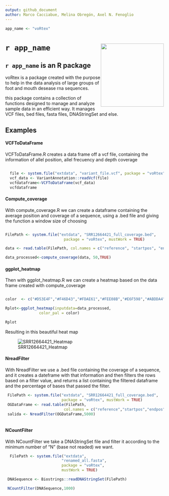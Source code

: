 ```yaml
---
output: github_document
author: Marco Cacciabue, Melina Obregón, Axel N. Fenoglio
---
```


<!-- README.md is generated from README.Rmd. Please edit that file -->

```r

app_name <- "voRtex"
```

# **`r app_name `** <img src='man/figures/hex.png' style="float:right; height:200px;"/> 


## **`r app_name `** is an R package

voRtex is a package created with the purpose to help in the data analysis of large groups of foot and mouth desease rna sequences.

this package contains a collection of functions designed to manage and analyze sample data in an efficient way.
It manages VCF files, bed files, fasta files, DNAStringSet and else.

## Examples

#### VCFToDataFrame
VCFToDataFrame.R creates a data frame off a vcf file, containing the information
of allel position, allel frecuency and depth coverage 

``` r

  file <- system.file("extdata", "variant_file.vcf", package = "voRtex", mustWork = TRUE)
  vcf_data <- VariantAnnotation::readVcf(file)
  vcfdataframe<-VCFToDataFrame(vcf_data)
  vcfdataframe

```
#### Compute_coverage
With compute_coverage.R we can create a dataframe containing the average position and coverage of a sequence, using a .bed file and giving the function a window size of choosing

``` r

FilePath <- system.file("extdata", "SRR12664421_full_coverage.bed",
                          package = "voRtex", mustWork = TRUE)

data <- read.table(FilePath, col.names = c("reference", "startpos", "endpos", "coverage"))

data_processed<-compute_coverage(data, 50,TRUE)


```

#### ggplot_heatmap
Then with ggplot_heatmap.R we can create a heatmap based on the data frame created with compute_coverage

``` r

color  <- c("#D53E4F","#F46D43","#FDAE61","#FEE08B","#E6F598","#ABDDA4","#66C2A5","#3288BD")

Rplot<-ggplot_heatmap(inputdata=data_processed,
               color_pal = color)

Rplot
```
Resulting in this beautiful heat map

![SRR12664421_Heatmap](Rplot.png)

#### NreadFilter
With NreadFilter we use a .bed file containing the coverage of a sequence, and it creates a dateframe with that information and then filters the rows based on a filter value, and returns a list containing the filtered dataframe and the percentage of bases that passed the filter.

``` r
 FilePath <- system.file("extdata", "SRR12664421_full_coverage.bed",
                         package = "voRtex", mustWork = TRUE)
 OGDataFrame <- read.table(FilePath,
                          col.names = c("reference","startpos","endpos","nreads"))
 salida <- NreadFilter(OGDataFrame,5000)
 
```

#### NCountFilter
With NCountFilter we take a DNAStringSet file and filter it according to the minimum number of "N" (base not readed) we want.

``` r
  FilePath <- system.file("extdata",
                         "renamed_all.fasta",
                         package = "voRtex",
                         mustWork = TRUE)

 DNASequence <- Biostrings::readDNAStringSet(FilePath)

 NCountFilter(DNASequence,1000)
 
```



